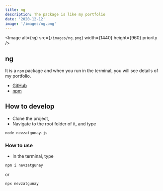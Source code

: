 ```yaml
---
title: ng
description: The package is like my portfolio
date: '2020-12-12'
image: '/images/ng.png'
---
```


<Image
  alt={`ng`}
  src={`/images/ng.png`}
  width={1440}
  height={960}
  priority
/>

## ng

It is a `npm` package and when you run in the terminal, you will see details of my portfolio.

  - [GitHub](https://github.com/nevzatgunay/ng)
  - [npm](https://www.npmjs.com/package/nevzatgunay)

## How to develop

 - Clone the project,
 - Navigate to the root folder of it, and type

```
node nevzatgunay.js
```

### How to use

  - In the terminal, type

```
npm i nevzatgunay
```

or

```
npx nevzatgunay
```
